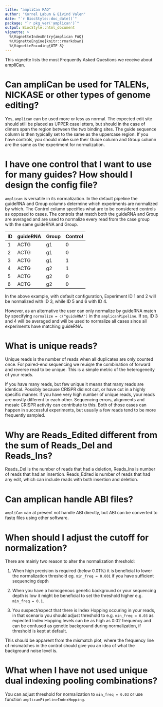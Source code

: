 ```yaml
---
title: "ampliCan FAQ"
author: "Kornel Labun & Eivind Valen"
date: "`r BiocStyle::doc_date()`"
package: "`r pkg_ver('amplican')`"
output: BiocStyle::html_document
vignette: >
  %\VignetteIndexEntry{amplican FAQ}
  %\VignetteEngine{knitr::rmarkdown}
  %\VignetteEncoding{UTF-8}
---
```


This vignette lists the most Frequently Asked Questions we receive about ampliCan.

# Can ampliCan be used for TALENs, NICKASE or other types of genome editing?  
Yes, `amplican` can be used more or less as normal. The
expected edit site should still be placed as UPPER case letters, but
should in the case of dimers span the region between the two binding
sites. The guide sequence column is then typically set to the same as
the uppercase region. If you have controls, you should make sure their
Guide column and Group column are the same as the experiment for
normalization.

# I have one control that I want to use for many guides? How should I design the config file?

`amplican` is versatile in its normalization. In the default pipeline
the guideRNA and Group columns determine which experiments are
normalized by which. The Control column specifies what are to be
considered controls as opposed to cases. The controls that match both
the guideRNA and Group are averaged and are used to normalize every
read from the case group with the same guideRNA and Group. 

| ID | guideRNA | Group | Control |
|----|-------|-------|---------|
| 1  | ACTG  | g1    | 0       |
| 2  | ACTG  | g1    | 0       |
| 3  | ACTG  | g1    | 1       |
| 4  | ACTG  | g2    | 1       |
| 5  | ACTG  | g2    | 0       |
| 6  | ACTG  | g2    | 0       |

In the above example, with default configuration, Experiment ID 1 and
2 will be normalized with ID 3, while ID 5 and 6 with ID 4. 

However, as an alternative the user can only normalize by guideRNA
match by specifying `normalize = c("guideRNA")` in the
`amplicanPipeline`. If so, ID 3 and 4 will be averaged and will be
used to normalize all cases since all experiments have matching
guideRNA.

# What is unique reads?

Unique reads is the number of reads when all duplicates are only
counted once. For paired-end sequencing we reuiqre the combination of
forward and reverse read to be unique. This is a simple metric
of the heterogeneity of your reads.

If you have many reads, but few unique it means that many reads are
identical. Possibly because CRISPR did not cut, or have cut in a
highly specific manner.  If you have very high number of unique reads,
your reads are mostly different to each other. Sequencing errors,
alignments and mosaic CRISPR activity can contribute to this. Both of
those cases can happen in successful experiments, but usually a few
reads tend to be more frequently sampled.

# Why are Reads_Edited different from the sum of Reads_Del and Reads_Ins?
Reads_Del is the number of reads that had a deletion, Reads_Ins is number of reads 
that had an insertion. Reads_Edited is number of reads that had any edit, which can 
include reads with both insertion and deletion.

# Can amplican handle ABI files?
`ampliCan` can at present not handle ABI directly, but ABI can 
be converted to fastq files using other software.

# When should I adjust the cutoff for normalization?
There are mainly two reason to alter the normalization threshold:

1. When high precision is required (below 0.01%) it is beneficial to
lower the normalization threshold eg. `min_freq = 0.001` if you have
sufficient sequencing depth

2. When you have a homogenous genetic background or your sequencing
depth is low it might be beneficial to set the threshold higher e.g.
`min_freq = 0.1`. 

3. You suspect/expect that there is Index Hopping occuring in your reads, in 
that scenario you should adjust threshold to e.g. `min_freq = 0.03` as expected 
Index Hopping levels can be as high as 0.02 frequency and can be confused as 
genetic background during normalization, if threshold is kept at default.

This should be apparent from the mismatch plot, where the frequency
line of mismatches in the control should give you an idea of what the
background noise level is.

# What when I have not used unique dual indexing pooling combinations?
You can adjust threshold for normalization to `min_freq = 0.03` or use function
`amplicanPipelineIndexHopping`.
